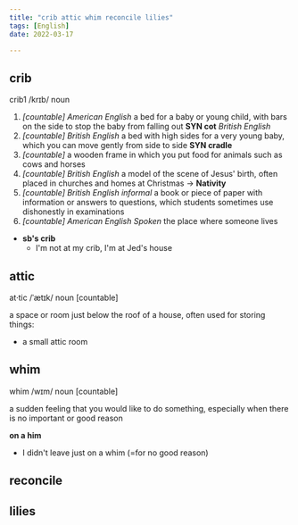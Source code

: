 ```yaml
---
title: "crib attic whim reconcile lilies"
tags: [English]
date: 2022-03-17

---
```


## crib

crib1 /krɪb/ noun

1. *[countable] American English* a bed for a baby or young child, with bars
   on the side to stop the baby from falling out **SYN cot** *British English*
2. *[countable] British English* a bed with high sides for a very young baby,
   which you can move gently from side to side **SYN cradle**
3. *[countable]* a wooden frame in which you put food for animals such as cows
   and horses
4. *[countable] British English* a model of the scene of Jesus' birth, often
   placed in churches and homes at Christmas -> **Nativity**
5. *[countable] British English informal* a book or piece of paper with
   information or answers to questions, which students sometimes use
   dishonestly in examinations
6. *[countable] American English Spoken* the place where someone lives
  - **sb's crib**
    - I'm not at my crib, I'm at Jed's house

## attic

at·tic /ˈætɪk/ noun [countable]

a space or room just below the roof of a house, often used for storing things:
  - a small attic room

## whim

whim /wɪm/ noun [countable]

a sudden feeling that you would like to do something, especially when there is
no important or good reason

**on a him**

- I didn't leave just on a whim (=for no good reason)


## reconcile

## lilies
